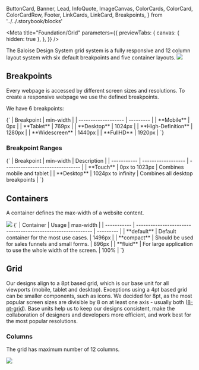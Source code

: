   ButtonCard,
  Banner,
  Lead,
  InfoQuote,
  ImageCanvas,
  ColorCards,
  ColorCard,
  ColorCardRow,
  Footer,
  LinkCards,
  LinkCard,
  Breakpoints,
} from '../../.storybook/blocks'

<Meta
  title="Foundation/Grid"
  parameters={{
    previewTabs: {
      canvas: { hidden: true },
    },
  }}
/>

<Banner label="Grid" section="Foundation" color="green" />

<Lead>
  The Baloise Design System grid system is a fully responsive and 12 column layout system with six default breakpoints
  and five container layouts.
</Lead>


<ImageCanvas size="large">
  <img src={GridOverview} />
</ImageCanvas>

## Breakpoints

Every webpage is accessed by different screen sizes and resolutions. To create a responsive webpage we use the defined
breakpoints.

We have 6 breakpoints:

<Markdown>
  {`
| Breakpoint          | min-width |
| ------------------- | --------- |
| **Mobile**          | 0px       |
| **Tablet**          | 769px     |
| **Desktop**         | 1024px    |
| **High-Definition** | 1280px    |
| **Widescreen**      | 1440px    |
| **FullHD**          | 1920px    |
`}
</Markdown>

### Breakpoint Ranges

<Markdown>
  {`
| Breakpoint  | min-width          | Description                      |
| ----------- | ------------------ | -------------------------------- |
| **Touch**   | 0px to 1023px      | Combines mobile and tablet       |
| **Desktop** | 1024px to infinity | Combines all desktop breakpoints |
`}
</Markdown>

## Containers

A container defines the max-width of a website content.


<ImageCanvas size="large">
  <img src={LayoutOverview} />
</ImageCanvas>

<Markdown>
  {`
| Container   | Usage                                                       | max-width |
| ----------- | ----------------------------------------------------------- | --------- |
| **default** | Default container for the most use cases.                   | 1496px    |
| **compact** | Should be used for sales funnels and small forms.           | 896px     |
| **fluid**   | For large application to use the whole width of the screen. | 100%      |
`}
</Markdown>

## Grid

Our designs align to a 8pt based grid, which is our base unit for all viewports (mobile, tablet and desktop).
Exceptions using a 4pt based grid can be smaller components, such as icons.
We decided for 8pt, as the most popular screen sizes are divisible by 8 on at least one axis -
usually both ([8-pt-grid](https://spec.fm/specifics/8-pt-grid)). Base units help us to keep our designs consistent,
make the collaboration of designers and developers more efficient, and work best for the most popular
resolutions.

### Columns

The grid has maximum number of 12 columns.


<ImageCanvas size="large">
  <img src={Grid} />
</ImageCanvas>

<Footer>
  <LinkCards>
    <LinkCard
      pageTitle="CSS Utilities/Gird/Grid System"
      description="Determines how flex lines are distributed between and around items"
    />
  </LinkCards>
</Footer>
